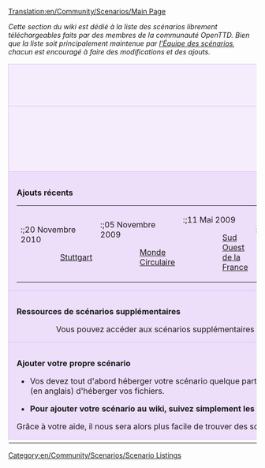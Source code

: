 [[Translation:en/Community/Scenarios/Main Page]]
{{fr/Traduction|en/Community/Scenarios/Main Page|10}}


''Cette section du wiki est dédié à la liste des scénarios librement téléchargeables faits par des membres de la communauté OpenTTD. Bien que la liste soit principalement maintenue par [[en/Community/Scenarios/Scenarios Team|l'Équipe des scénarios]], chacun est encouragé à faire des modifications et des ajouts.''

{{en/-}}

{| cellspacing="3" class="mainpagetable" align="center" width="100%"
|- valign="top" 
|colspan="7" style="font-size: 100%; BACKGROUND-COLOR: #F5EDFC; border: 1px solid #E1BBFF; margin: 0; padding: 1em; text-align: center"|<font size="3">'''Parcourir les scénarios'''</font>
|-
|style="font-size: 100%; BACKGROUND-COLOR: #F5EDFC; border: 1px solid #E1BBFF; margin: 0; padding: 1em; text-align: center; width:14%"|[[File:en/Community/Scenarios/Scnlist-alphabetical.png|48px]]<br />[[en/Community/Scenarios/List|Par Nom]]
|style="font-size: 100%; BACKGROUND-COLOR: #F5EDFC; border: 1px solid #E1BBFF; margin: 0; padding: 1em; text-align: center; width:14%"|[[File:en/Community/Scenarios/Scnlist-difficulty.png|48px]]<br />[[en/Community/Scenarios/Difficulty/Main Page|Par difficulté]]
|style="font-size: 100%; BACKGROUND-COLOR: #F5EDFC; border: 1px solid #E1BBFF; margin: 0; padding: 1em; text-align: center; width:14%"|[[File:en/Community/Scenarios/Scnlist-industries.png|48px]]<br />[[en/Community/Scenarios/Industry Density/Main Page|Par quantité d'industries]]
|style="font-size: 100%; BACKGROUND-COLOR: #F5EDFC; border: 1px solid #E1BBFF; margin: 0; padding: 1em; text-align: center; width:14%"|[[File:en/Community/Scenarios/Scnlist-relief.png|48px]]<br />[[en/Community/Scenarios/Relief/Main Page|Par relief]]
|style="font-size: 100%; BACKGROUND-COLOR: #F5EDFC; border: 1px solid #E1BBFF; margin: 0; padding: 1em; text-align: center; width:14%"|[[File:en/Community/Scenarios/Scnlist-setting.png|48px]]<br />[[en/Community/Scenarios/Climate/Main Page|Par paramètres]]
|style="font-size: 100%; BACKGROUND-COLOR: #F5EDFC; border: 1px solid #E1BBFF; margin: 0; padding: 1em; text-align: center; width:14%"|[[File:en/Community/Scenarios/Scnlist-size.png|48px]]<br />[[en/Community/Scenarios/Size/Main Page|Par taille]]
|style="font-size: 100%; BACKGROUND-COLOR: #F5EDFC; border: 1px solid #E1BBFF; margin: 0; padding: 1em; text-align: center; width:14%"|[[File:en/Community/Scenarios/Scnlist-realworld.png|48px]]<br />[[en/Community/Scenarios/Real World|Basé sur le monde réel]]
|-
|colspan="7" style="font-size: 100%; BACKGROUND-COLOR: #EDDEFA; border: 1px solid #E1BBFF; margin: 0; padding: 1em 1em 0em 1em; text-align: left;"|

<font size="3">'''Ajouts récents'''</font>

{| style="BACKGROUND-COLOR: #EDDEFA"
|- valign="top"
|
:;20 Novembre 2010
::[[en/Stuttgart|Stuttgart]]
|
:;05 Novembre 2009
::[[en/Circle World|Monde Circulaire]]
|
:;11 Mai 2009
::[[en/Community/Scenarios/South West France|Sud Ouest de la France]]
|
:;21 Février 2009
::[[en/Community/Scenarios/Flevoland|Flevoland]]
::[[en/Community/Scenarios/Elephant|Elephant]]
|
:;25 Décembre 2008
::[[en/Community/Scenarios/Northumberland, England|Northumberland, Angleterre]]
|
:;08 Décembre 2008
::[[en/Community/Scenarios/South Yorkshire|Sud du Yorkshire]]
|
:;05 Décembre 2008
::[[en/Jungle Urbaine (Paris)|Jungle Urbaine (Paris)]]
|}

|-
|colspan="7" style="font-size: 100%; BACKGROUND-COLOR: #EDDEFA; border: 1px solid #E1BBFF; margin: 0; padding: 1em 1em 0em 1em; text-align: left;"|

<font size="3">'''Ressources de scénarios supplémentaires'''</font>

::Vous pouvez accéder aux scénarios supplémentaires via [[Bananas|BaNaNas] dans les [http://bananas.openttd.org/en/scenario/|Scénarios BaNaNas].

|-
|colspan="7" style="font-size: 100%; BACKGROUND-COLOR: #EDDEFA; border: 1px solid #E1BBFF; margin: 0; padding: 1em 1em 0em 1em; text-align: left;"|

<font size="3">'''Ajouter votre propre scénario'''</font>

*Vos devez tout d'abord héberger votre scénario quelque part sur internet. La plus-part sont hébergés sur [http://tt-forums.net tt-forums], mais vous pouvez demander à Jupix (en anglais) d'héberger vos fichiers.

*'''Pour ajouter votre scénario au wiki, suivez simplement les étapes décrites <span style="font-family:monospace;font-weight:bold;font-size:small">(en) </span>[[en/Community/Scenarios/Scenarios Team#procedure-to-add-a-scenario|ici]].'''

Grâce à votre aide, il nous sera alors plus facile de trouver des scénarios.

|-
|}

[[Category:en/Community/Scenarios/Scenario Listings]]
